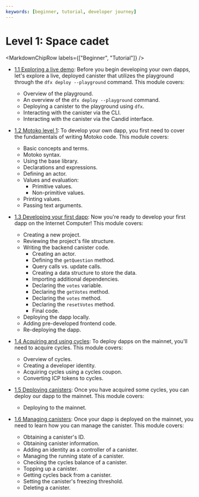 ```yaml
---
keywords: [beginner, tutorial, developer journey]
---
```



# Level 1: Space cadet

<MarkdownChipRow labels={["Beginner", "Tutorial"]} />

- [1.1 Exploring a live demo](/docs/current/tutorials/developer-journey/level-1/1.1-live-demo): Before you begin developing your own dapps, let's explore a live, deployed canister that utilizes the playground through the `dfx deploy --playground` command. This module covers:
    - Overview of the playground.
    - An overview of the `dfx deploy --playground` command.
    - Deploying a canister to the playground using `dfx`.
    - Interacting with the canister via the CLI.
    - Interacting with the canister via the Candid interface.

- [1.2 Motoko level 1](/docs/current/tutorials/developer-journey/level-1/1.2-motoko-lvl1): To develop your own dapp, you first need to cover the fundamentals of writing Motoko code. This module covers:
    - Basic concepts and terms.
    - Motoko syntax.
    - Using the base library.
    - Declarations and expressions.
    - Defining an actor.
    - Values and evaluation:
        - Primitive values.
        - Non-primitive values.
    - Printing values.
    - Passing text arguments.

- [1.3 Developing your first dapp](/docs/current/tutorials/developer-journey/level-1/1.3-first-dapp): Now you're ready to develop your first dapp on the Internet Computer! This module covers: 
    - Creating a new project.
    - Reviewing the project's file structure.
    - Writing the backend canister code.
        - Creating an actor.
        - Defining the `getQuestion` method.
        - Query calls vs. update calls.
        - Creating a data structure to store the data.
        - Importing additional dependencies.
        - Declaring the `votes` variable.
        - Declaring the `getVotes` method.
        - Declaring the `votes` method.
        - Declaring the `resetVotes`  method.
        - Final code.
    - Deploying the dapp locally.
    - Adding pre-developed frontend code.
    - Re-deploying the dapp.

- [1.4 Acquiring and using cycles](/docs/current/tutorials/developer-journey/level-1/1.4-using-cycles): To deploy dapps on the mainnet, you'll need to acquire cycles. This module covers: 
    - Overview of cycles.
    - Creating a developer identity.
    - Acquiring cycles using a cycles coupon.
    - Converting ICP tokens to cycles.

- [1.5 Deploying canisters](/docs/current/tutorials/developer-journey/level-1/1.5-deploying-canisters): Once you have acquired some cycles, you can deploy our dapp to the mainnet. This module covers: 
    - Deploying to the mainnet.

- [1.6 Managing canisters](/docs/current/tutorials/developer-journey/level-1/1.6-managing-canisters): Once your dapp is deployed on the mainnet, you need to learn how you can manage the canister. This module covers: 
    - Obtaining a canister's ID.
    - Obtaining canister information.
    - Adding an identity as a controller of a canister.
    - Managing the running state of a canister.
    - Checking the cycles balance of a canister.
    - Topping up a canister.
    - Getting cycles back from a canister.
    - Setting the canister's freezing threshold.
    - Deleting a canister.
